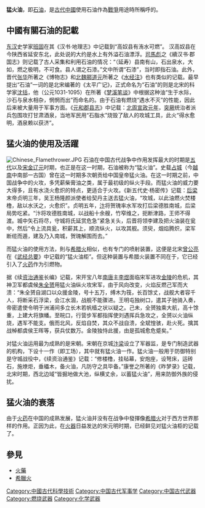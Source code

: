 '''猛火油'''，即[[石油|石油]]，是[[古代中國|古代中國]]使用石油作為[[戰爭|戰爭]]用途時所稱呼的。

== 中國有關石油的記載 ==
[[东汉|东汉]]史学家[[班固|班固]]在其《汉书·地理志》中记载到“高奴县有洧水可燃”。 汉高奴县在今陕西省延安东北，此处说的大约是水上有外溢石油漂浮。[[司馬彪|司馬彪]]之《續汉书·郡国志》则记载了古人采集和利用石油的情况：“（延寿）县南有山，石出泉水，大如，燃之极明，不可食。县人谓之石漆。”文中所谓“石漆”，当时即指石油。此外，晋代[[张华|张华]]所著之《博物志》和[[北魏|北魏]][[郦道元|郦道元]]所著之《[[水经注|水经注]]》也有类似的记载。最早提出“石油”一词的是北宋编著的《太平广记》，正式命名为“石油”的则是北宋的科学家[[沈括|沈括]]，他（公元1031-1095）在所著《[[梦溪笔谈|梦溪笔谈]]》中根据这种油“生于水际，沙石与泉水相杂，惘惘而出”而命名的。由于石油有燃烧“遇水不灭”的性能，因此后来被大量用于军事方面。《[[元和郡县志|元和郡县志]]》中记载：[[北周|北周]][[宣政元年|宣政元年]]，[[突厥|突厥]]统治者派兵包围攻打甘肃酒泉，当地军民用“石脂水”烧毁了敌人的攻城工具，此火“得水愈明，酒泉赖以获济”。

== 猛火油的使用及活躍 ==
[[File:Chinese_Flamethrower.JPG|thumb]]
石油在中国古代战争中作用发挥最大的时期是[[五代|五代]]以及[[宋朝|宋]][[金朝|金]][[辽|辽]][[元朝|元]]时期，也正是在这一时期，石油被称为“猛火油”。史载[[占城|占城]]（今[[越南|越南]]中南部一古国）曾在这一时期多次朝贡给中国皇帝猛火油。在这一时期之前，中国战争中的火攻，多凭薪柴膏油之类，属于最初级的纵火手段。而猛火油的威力要大得多，且有水浇火愈炽的特点，更适合于火攻。《新五代史·杨密传》记载：[[后梁|后梁]]末帝贞明三年，吴王杨隆颜派使者给契丹主送去猛火油，“攻城，以此油燃火焚楼橹，敌以水沃之，火愈炽”。贞明五年，[[后梁|汴]]将贺瑰率水军攻打后梁德胜南城，后梁局势吃紧。“汴将攻德胜南城，以战船十余艘，竹窄维之，扼断津路，王师不得渡。城中矢石将尽，守城将氏延赏危急”紧急关头，后晋将领李建及把火油装在瓮中，然后“令上流具瓮，积薪其上，顺流纵火，以攻其舰。须臾，烟焰腾炽，梁军断缆而遁，建及乃入南城，贺瑰解围而去。”

而猛火油的使用方法，則与[[希腊火|希腊火]]相似，也有专门的喷射装置，这便是北宋[[曾公亮|曾公亮]]在《[[武经总要|武经总要]]》中记载的“猛火油柜”。但这种装置与希腊火装置不同在于，它已经引入了[[火药|火药]]作为引燃物。

据《续[[资治通鉴|资治通鉴]]长编》记载，宋开宝八年[[南唐|南唐]]主[[李煜|李煜]]面临宋军进攻[[南京|金陵]]的危机，其神卫军都虞候[[朱全赟|朱全赟]]用猛火油纵火攻宋军，由于风向改变，火焰反燃己军而大溃：“朱全赟自湖口以众援金陵，号十五万，缚木为筏，长百馀丈，战舰大者容千人，将断采石浮梁，会江水涸，战舰不能骤进。王明屯独树口，遣其子驰骑入奏，帝密遣使令明于洲浦间多立长木若帆樯之状以疑之。己未，全赟独乘大航，高十馀重，上建大将旗幡。至皖口，行营步军都指挥使刘遇挥兵急攻之，全赟以火油纵烧，遇军不能支。俄而北风，反焰自焚，其众不战自溃，全斌惶骇，赴火死。擒其战棹都虞侯王晖等，获兵仗数万。金陵独恃此援，由是孤城愈危蹙矣。”

对猛火油运用最为成熟的是宋朝。宋朝在京城[[开封|汴梁]]设立了军器监，是专门制造武器的机构，下设十一作（即工场），其中就有猛火油一作。猛火油一般用于防御特别是守城战役中，《续资治通鉴》记载：“修楼橹，挂毡幕，安炮座，设弩床，运砖石，施燎炬，垂櫑木，备火油，凡防守之具毕备。”康誉之所著的《昨梦录》记载，北宋时期，西北边域“皆掘地做大池，纵横丈余，以蓄猛火油”，用来防御外族的侵扰。

== 猛火油的衰落 ==
由于[[火药|火药]]在中国的成熟发展，猛火油并没有在战争中發揮像[[希腊火|希腊火]]对于西方世界那样的作用。正因为此，在[[火器|火器]]日益发达的宋元明时期，已经鲜见对猛火油柜的记载了。

== 參見 ==
*[[火藥|火藥]]
*[[希臘火|希臘火]]

[[Category:中國古代科學技術|Category:中國古代科學技術]]
[[Category:中国古代军事学|Category:中国古代军事学]]
[[Category:中国古代武器|Category:中国古代武器]]
[[Category:燃烧武器|Category:燃烧武器]]
[[Category:化学武器|Category:化学武器]]